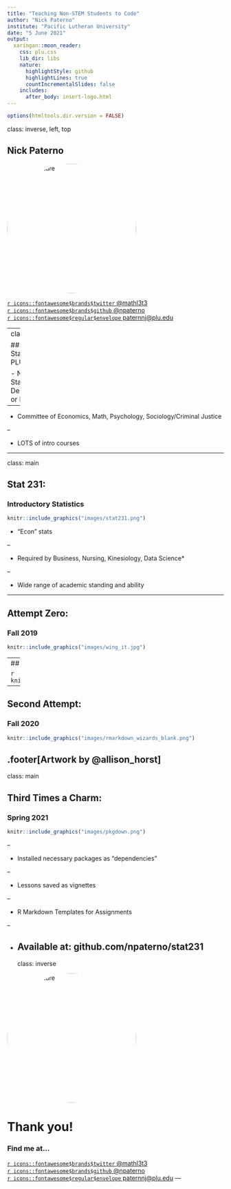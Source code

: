 ```yaml
---
title: "Teaching Non-STEM Students to Code"
author: "Nick Paterno"
institute: "Pacific Lutheran University"
date: "5 June 2021"
output:
  xaringan::moon_reader:
    css: plu.css
    lib_dir: libs
    nature:
      highlightStyle: github
      highlightLines: true
      countIncrementalSlides: false
    includes:
      after_body: insert-logo.html
---
```


```r
options(htmltools.dir.version = FALSE)
```

class: inverse, left, top

## Nick Paterno

<img style="border-radius: 50%;" alt="Profile Picture" src="images/profile.jpg" width="300px"/>
  
[`r icons::fontawesome$brands$twitter` @mathl3t3](http://twitter.com/mathl3t3)  
[`r icons::fontawesome$brands$github` @npaterno](http://github.com/npaterno)  
[`r icons::fontawesome$regular$envelope` paternnj@plu.edu](mailto:paternj@plu.edu)

---
class: main

## Statistics at PLU

- No Statistics Department or Major

--

- Committee of Economics, Math, Psychology, Sociology/Criminal Justice

--

- LOTS of intro courses

---

class: main

## Stat 231:
### Introductory Statistics


```r
knitr::include_graphics("images/stat231.png")
```

- "Econ" stats

--

- Required by Business, Nursing, Kinesiology, Data Science*

--

- Wide range of academic standing and ability

---

## Attempt Zero: 
### Fall 2019


```r
knitr::include_graphics("images/wing_it.jpg")
```

---
## Attempt One 
### J-Term 2020

```r
knitr::include_graphics("images/gru_script.jpg")
```

---

## Second Attempt: 
### Fall 2020

```r
knitr::include_graphics("images/rmarkdown_wizards_blank.png")
```

.footer[Artwork by @allison_horst]
---

class: main

## Third Times a Charm: 
### Spring 2021

```r
knitr::include_graphics("images/pkgdown.png")
```

--

- Installed necessary packages as "dependencies"

--

- Lessons saved as vignettes

--

- R Markdown Templates for Assignments

--

- Available at: github.com/npaterno/stat231
---
class: inverse

<img style="border-radius: 50%;" alt="Profile Picture" src="images/profile.jpg" width="300px"/>

# Thank you!
  
### Find me at...
  
[`r icons::fontawesome$brands$twitter` @mathl3t3](http://twitter.com/mathl3t3)  
[`r icons::fontawesome$brands$github` @npaterno](http://github.com/npaterno)  
[`r icons::fontawesome$regular$envelope` paternnj@plu.edu](mailto:paternj@plu.edu)
---

